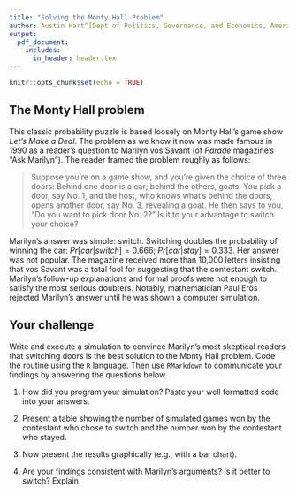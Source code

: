```yaml
---
title: "Solving the Monty Hall Problem"
author: Austin Hart^[Dept of Politics, Governance, and Economics, American University. ahart@american.edu.]
output: 
  pdf_document:
    includes:
      in_header: header.tex
---
```


```r
knitr::opts_chunk$set(echo = TRUE)
```

## The Monty Hall problem
This classic probability puzzle is based loosely on Monty Hall’s game show *Let's Make a Deal*. The problem as we know it now was made famous in 1990 as a reader's question to Marilyn vos Savant (of *Parade* magazine's "Ask Marilyn"). The reader framed the problem roughly as follows:

> Suppose you're on a game show, and you're given the choice of three doors: Behind one door is a car; behind the others, goats. You pick a door, say No. 1, and the host, who knows what's behind the doors, opens another door, say No. 3, revealing a goat. He then says to you, "Do you want to pick door No. 2?" Is it to your advantage to switch your choice?

Marilyn's answer was simple: switch. Switching doubles the probability of winning the car: $Pr[car|switch] = 0.666$; $Pr[car|stay] = 0.333$. Her answer was not popular. The magazine received more than 10,000 letters insisting that vos Savant was a total fool for suggesting that the contestant switch. Marilyn's follow-up explanations and formal proofs were not enough to satisfy the most serious doubters. Notably, mathematician Paul Erös rejected Marilyn's answer until he was shown a computer simulation.

## Your challenge
Write and execute a simulation to convince Marilyn's most skeptical readers that switching doors is the best solution to the Monty Hall problem. Code the routine using the `R` language. Then use `RMarkdown` to communicate your findings by answering the questions below.

1. How did you program your simulation? Paste your well formatted code into your answers. 

2. Present a table showing the number of simulated games won by the contestant who chose to switch and the number won by the contestant who stayed.

3. Now present the results graphically (e.g., with a bar chart).

4. Are your findings consistent with Marilyn's arguments? Is it better to switch? Explain.
